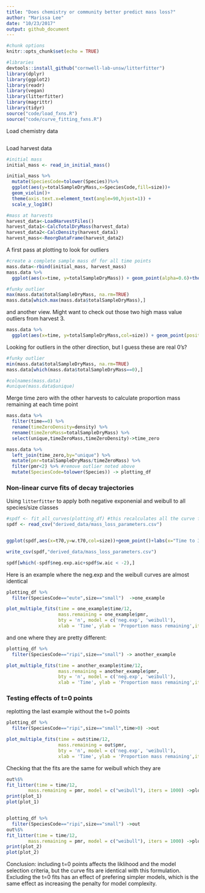 ```yaml
---
title: "Does chemistry or community better predict mass loss?"
author: "Marissa Lee"
date: "10/23/2017"
output: github_document
---
```


```r
#chunk options
knitr::opts_chunk$set(echo = TRUE)

#libraries
devtools::install_github("cornwell-lab-unsw/litterfitter")
library(dplyr)
library(ggplot2)
library(readr)
library(vegan)
library(litterfitter)
library(magrittr)
library(tidyr)
source("code/load_fxns.R")
source("code/curve_fitting_fxns.R")
```

############
Load chemistry data

```r





```


############
Load harvest data

```r
#initial mass
initial_mass <- read_in_initial_mass()

initial_mass %>%
  mutate(SpeciesCode=tolower(Species))%>%
  ggplot(aes(y=totalSampleDryMass,x=SpeciesCode,fill=size))+
  geom_violin()+ 
  theme(axis.text.x=element_text(angle=90,hjust=1)) + 
  scale_y_log10()

#mass at harvests
harvest_data<-LoadHarvestFiles()
harvest_data1<-CalcTotalDryMass(harvest_data)
harvest_data2<-CalcDensity(harvest_data1)
harvest_mass<-ReorgDataFrame(harvest_data2)
```

A first pass at plotting to look for outliers

```r
#create a complete sample mass df for all time points
mass.data<-rbind(initial_mass, harvest_mass)
mass.data %>%
  ggplot(aes(x=time, y=totalSampleDryMass)) + geom_point(alpha=0.6)+theme_bw() 

#funky outlier
max(mass.data$totalSampleDryMass, na.rm=TRUE)
mass.data[which.max(mass.data$totalSampleDryMass),]
```

and another view.  Might want to check out those two high mass value outliers from harvest 3.  

```r
mass.data %>%
  ggplot(aes(x=time, y=totalSampleDryMass,col=size)) + geom_point(position="jitter",alpha=0.6)+theme_bw()+scale_y_log10()
```
Looking for outliers in the other direction, but I guess these are real 0's?

```r

#funky outlier
min(mass.data$totalSampleDryMass, na.rm=TRUE)
mass.data[which(mass.data$totalSampleDryMass==0),]

#colnames(mass.data)
#unique(mass.data$unique)
```



Merge time zero with the other harvests to calculate proportion mass remaining at each time point

```r
mass.data %>%
  filter(time==0) %>%
  rename(timeZeroDensity=density) %>%
  rename(timeZeroMass=totalSampleDryMass) %>%
  select(unique,timeZeroMass,timeZeroDensity)->time_zero

mass.data %>%
  left_join(time_zero,by="unique") %>%
  mutate(pmr=totalSampleDryMass/timeZeroMass) %>%
  filter(pmr<2) %>% #remove outlier noted above
  mutate(SpeciesCode=tolower(Species)) -> plotting_df
```

### Non-linear curve fits of decay trajectories

Using `litterfitter` to apply both negative exponenial and weibull to all species/size classes

```r

#spdf <- fit_all_curves(plotting_df) #this recalculates all the curve fits, uncomment if the data changes
spdf <- read_csv("derived_data/mass_loss_parameters.csv")


ggplot(spdf,aes(x=t70,y=w.t70,col=size))+geom_point()+labs(x="Time to 30% mass loss (negative exponential)", y="weibull time to 30% mass loss")+geom_abline(slope=1,intercept=0,linetype="dashed")+theme_bw()

write_csv(spdf,"derived_data/mass_loss_parameters.csv")

spdf[which(-spdf$neg.exp.aic+spdf$w.aic < -2),]
```

Here is an example where the neg.exp and the weibull curves are almost identical

```r
plotting_df %>%
  filter(SpeciesCode=="eute",size=="small")  ->one_example

plot_multiple_fits(time = one_example$time/12,
                   mass.remaining = one_example$pmr,
                   bty = 'n', model = c('neg.exp', 'weibull'),
                   xlab = 'Time', ylab = 'Proportion mass remaining',iters=1000)

```

and one where they are pretty different:

```r

plotting_df %>%
  filter(SpeciesCode=="ripi",size=="small") -> another_example

plot_multiple_fits(time = another_example$time/12,
                   mass.remaining = another_example$pmr,
                   bty = 'n', model = c('neg.exp', 'weibull'),
                   xlab = 'Time', ylab = 'Proportion mass remaining',iters=1000)

```
### Testing effects of t=0 points

replotting the last example without the t=0 points

```r
plotting_df %>%
  filter(SpeciesCode=="ripi",size=="small",time>0) ->out

plot_multiple_fits(time = out$time/12,
                   mass.remaining = out$pmr,
                   bty = 'n', model = c('neg.exp', 'weibull'),
                   xlab = 'Time', ylab = 'Proportion mass remaining',iters=1000)
```


Checking that the fits are the same for weibull which they are 

```r

out%$%
fit_litter(time = time/12, 
        mass.remaining = pmr, model = c("weibull"), iters = 1000) ->plot_1
print(plot_1)
plot(plot_1)


plotting_df %>%
  filter(SpeciesCode=="ripi",size=="small") ->out
out%$%
fit_litter(time = time/12, 
        mass.remaining = pmr, model = c("weibull"), iters = 1000) ->plot_2
print(plot_2)
plot(plot_2)
```

Conclusion: including t=0 points affects the liklihood and the model selection criteria, but the curve fits are identical with this formulation.  Excluding the t=0 fits has an effect of prefering simpler models, which is the same effect as increasing the penalty for model complexity.  

